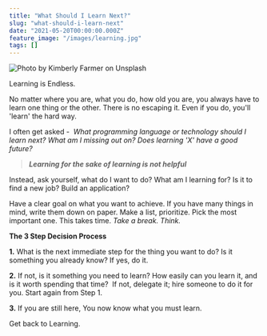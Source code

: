 ```yaml
---
title: "What Should I Learn Next?"
slug: "what-should-i-learn-next"
date: "2021-05-20T00:00:00.000Z"
feature_image: "/images/learning.jpg"
tags: []
---
```


![Photo by Kimberly Farmer on Unsplash](/images/learning.jpg)

Learning is Endless.

No matter where you are, what you do, how old you are, you always have to learn one thing or the other. There is no escaping it. Even if you do, you'll 'learn' the hard way.

I often get asked -  _What programming language or technology should I learn next? What am I missing out on? Does learning 'X' have a good future?_

> **_Learning for the sake of learning is not helpful_**

Instead, ask yourself, what do I want to do? What am I learning for? Is it to find a new job? Build an application?

Have a clear goal on what you want to achieve. If you have many things in mind, write them down on paper. Make a list, prioritize. Pick the most important one. This takes time. _Take a break. Think._

**The 3 Step Decision Process**

**1.** What is the next immediate step for the thing you want to do? Is it something you already know? If yes, do it.

**2.** If not, is it something you need to learn? How easily can you learn it, and is it worth spending that time?  If not, delegate it; hire someone to do it for you. Start again from Step 1.

**3.** If you are still here, You now know what you must learn.

Get back to Learning.